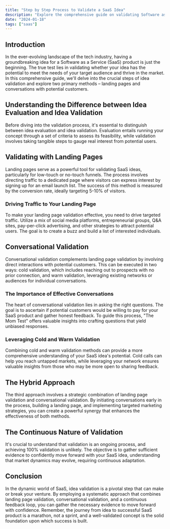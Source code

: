 ```yaml
---
title: "Step by Step Process to Validate a SaaS Idea"
description: "Explore the comprehensive guide on validating Software as a Service (SaaS) ideas. Learn the crucial steps, including landing page and conversational validation methods, to assess market potential and gather evidence for confident decision-making. Understand the continuous nature of validation in the dynamic world of SaaS."
date: "2024-01-18"
tags: ["saas"]
---
```


## Introduction

In the ever-evolving landscape of the tech industry, having a groundbreaking idea for a Software as a Service (SaaS) product is just the beginning. The true test lies in validating whether your idea has the potential to meet the needs of your target audience and thrive in the market. In this comprehensive guide, we'll delve into the crucial steps of idea validation and explore two primary methods – landing pages and conversations with potential customers.

## Understanding the Difference between Idea Evaluation and Idea Validation

Before diving into the validation process, it's essential to distinguish between idea evaluation and idea validation. Evaluation entails running your concept through a set of criteria to assess its feasibility, while validation involves taking tangible steps to gauge real interest from potential users.

## Validating with Landing Pages

Landing pages serve as a powerful tool for validating SaaS ideas, particularly for low-touch or no-touch funnels. The process involves directing traffic to a dedicated page where visitors can express interest by signing up for an email launch list. The success of this method is measured by the conversion rate, ideally targeting 5-10% of visitors.

### Driving Traffic to Your Landing Page

To make your landing page validation effective, you need to drive targeted traffic. Utilize a mix of social media platforms, entrepreneurial groups, Q&A sites, pay-per-click advertising, and other strategies to attract potential users. The goal is to create a buzz and build a list of interested individuals.

## Conversational Validation

Conversational validation complements landing page validation by involving direct interactions with potential customers. This can be executed in two ways: cold validation, which includes reaching out to prospects with no prior connection, and warm validation, leveraging existing networks or audiences for individual conversations.

### The Importance of Effective Conversations

The heart of conversational validation lies in asking the right questions. The goal is to ascertain if potential customers would be willing to pay for your SaaS product and gather honest feedback. To guide this process, "The Mom Test" offers valuable insights into crafting questions that yield unbiased responses.

### Leveraging Cold and Warm Validation

Combining cold and warm validation methods can provide a more comprehensive understanding of your SaaS idea's potential. Cold calls can help you reach untapped markets, while leveraging your network ensures valuable insights from those who may be more open to sharing feedback.

## The Hybrid Approach

The third approach involves a strategic combination of landing page validation and conversational validation. By initiating conversations early in the process, building a landing page, and implementing targeted marketing strategies, you can create a powerful synergy that enhances the effectiveness of both methods.

## The Continuous Nature of Validation

It's crucial to understand that validation is an ongoing process, and achieving 100% validation is unlikely. The objective is to gather sufficient evidence to confidently move forward with your SaaS idea, understanding that market dynamics may evolve, requiring continuous adaptation.

## Conclusion

In the dynamic world of SaaS, idea validation is a pivotal step that can make or break your venture. By employing a systematic approach that combines landing page validation, conversational validation, and a continuous feedback loop, you can gather the necessary evidence to move forward with confidence. Remember, the journey from idea to successful SaaS product is a marathon, not a sprint, and a well-validated concept is the solid foundation upon which success is built.
